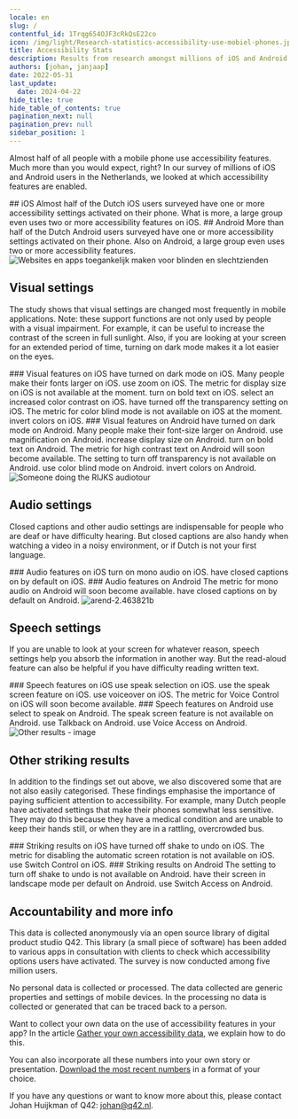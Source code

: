 ```yaml
---
locale: en
slug: /
contentful_id: 1Trqg654OJF3cRkQsE22co
icon: /img/light/Research-statistics-accessibility-use-mobiel-phones.jpg
title: Accessibility Stats
description: Results from research amongst millions of iOS and Android users that looked at which accessibility features are actually turned on.
authors: [johan, janjaap]
date: 2022-05-31
last_update:
  date: 2024-04-22
hide_title: true
hide_table_of_contents: true
pagination_next: null
pagination_prev: null
sidebar_position: 1
---
```


<Hero
  title="Accessibility stats"
/>

Almost half of all people with a mobile phone use accessibility features. Much more than you would expect, right? In our survey of millions of iOS and Android users in the Netherlands, we looked at which accessibility features are enabled.

<TwoColumnBlock>
  <LeftColumn>
    <ColumnRow>
      <TextBlock showBackgroundColor={false}>
        ## iOS
      </TextBlock>
    </ColumnRow>
    <ColumnRow>
      <PercentageBlock
        metrics={[
          { title: 'At least one feature on iOS', number: 45, isPercentage: true }
        ]}>
        Almost half of the Dutch iOS users surveyed have one or more accessibility settings activated on their phone.
      </PercentageBlock>
    </ColumnRow>
    <ColumnRow>
      <PercentageBlock
        metrics={[
          { title: 'At least one feature on iOS', number: 15, isPercentage: true }
        ]}>
        What is more, a large group even uses two or more accessibility features on iOS.
      </PercentageBlock>
    </ColumnRow>
  </LeftColumn>
  <RightColumn>
    <ColumnRow>
      <TextBlock showBackgroundColor={false}>
        ## Android
      </TextBlock>
    </ColumnRow>
    <ColumnRow>
      <PercentageBlock
        metrics={[
          { title: 'At least 1 feature on Android', key: 'android-accessibility_features-1+', isPercentage: true }
        ]}>
        More than half of the Dutch Android users surveyed have one or more accessibility settings activated on their phone.
      </PercentageBlock>
    </ColumnRow>
    <ColumnRow>
      <PercentageBlock
        metrics={[
          { title: 'At least two features on Android', key: 'android-accessibility_features-2+', isPercentage: true }
        ]}>
        Also on Android, a large group even uses two or more accessibility features.
      </PercentageBlock>
    </ColumnRow>
  </RightColumn>
</TwoColumnBlock>

<Image src="/img/light/Websites-en-apps-toegankelijk-maken-voor-blinden-en-slechtzienden.c6c8901.png" alt="Websites en apps toegankelijk maken voor blinden en slechtzienden"/>

## Visual settings

The study shows that visual settings are changed most frequently in mobile applications. Note: these support functions are not only used by people with a visual impairment. For example, it can be useful to increase the contrast of the screen in full sunlight. Also, if you are looking at your screen for an extended period of time, turning on dark mode makes it a lot easier on the eyes.

<TwoColumnBlock>
  <LeftColumn>
    <ColumnRow>
      <TextBlock showBackgroundColor={false}>
        ### Visual features on iOS
      </TextBlock>
    </ColumnRow>
    <ColumnRow>
      <PercentageBlock
        metrics={[
          { title: 'Dark mode', key: 'ios-preference_ui_style-dark', isPercentage: true }
        ]}
        label="More about dark mode"
        url="/en/stats/dark-mode">
        have turned on dark mode on iOS.
      </PercentageBlock>
    </ColumnRow>
    <ColumnRow>
      <PercentageBlock
        metrics={[
          { title: 'Font-size smaller', key: 'ios-custom_content_size-smaller', isPercentage: true },
          { title: 'Font-size normal', key: 'ios-custom_content_size-default', isPercentage: true },
          { title: 'Font-size larger', key: 'ios-custom_content_size-larger', isPercentage: true }
        ]}
        label="More about font size"
        url="/en/stats/font-size">
        Many people make their fonts larger on iOS.
      </PercentageBlock>
    </ColumnRow>
    <ColumnRow>
      <PercentageBlock
        metrics={[
          { title: 'Zoom', key: 'ios-screen_zoomed-true', isPercentage: true }
        ]}
        label="More about zoom"
        url="/en/stats/zoom">
        use zoom on iOS.
      </PercentageBlock>
    </ColumnRow>
    <ColumnRow>
      <TextBlock showBackgroundColor={true}>
        The metric for display size on iOS is not available at the moment.
        <CustomLink
          url="/en/stats/display-size"
          label="More about display size"
          external={false}
        />
      </TextBlock>
    </ColumnRow>
    <ColumnRow>
      <PercentageBlock
        metrics={[
          { title: 'Bold text', key: 'ios-accessibility_is_bold_text_enabled-true', isPercentage: true }
        ]}
        label="More about bold text"
        url="/en/stats/bold-text">
        turn on bold text on iOS.
      </PercentageBlock>
    </ColumnRow>
    <ColumnRow>
      <PercentageBlock
        metrics={[
          { title: 'Color contrast', key: 'ios-accessibility_is_darker_system_colors_enabled-true', isPercentage: true }
        ]}
        label="More about color contrast"
        url="/en/stats/color-contrast">
        select an increased color contrast on iOS.
      </PercentageBlock>
    </ColumnRow>
    <ColumnRow>
      <PercentageBlock
        metrics={[
          { title: 'iOS - transparency metric', key: 'ios-accessibility_is_reduce_transparency_enabled-true', isPercentage: true }
        ]}
        label="More about transparency"
        url="/en/stats/transparency">
        have turned off the transparency setting on iOS.
      </PercentageBlock>
    </ColumnRow>
    <ColumnRow>
      <TextBlock showBackgroundColor={true}>
        The metric for color blind mode is not available on iOS at the moment.
        <CustomLink
          url="/en/stats/color-blind-mode"
          label="More about color blind mode"
          external={false}
        />
      </TextBlock>
    </ColumnRow>
    <ColumnRow>
      <PercentageBlock
        metrics={[
          { title: 'iOS - invert colors metric', key: 'ios-accessibility_is_invert_colors_enabled-true', isPercentage: true }
        ]}
        label="More about invert colors"
        url="/en/stats/invert-colors">
        invert colors on iOS.
      </PercentageBlock>
    </ColumnRow>
  </LeftColumn>
  <RightColumn>
    <ColumnRow>
      <TextBlock showBackgroundColor={false}>
        ### Visual features on Android
      </TextBlock>
    </ColumnRow>
    <ColumnRow>
      <PercentageBlock
        metrics={[
          { title: 'Dark mode', key: 'android-preference_is_nightmode_enabled-true', isPercentage: true }
        ]}
        label="More about dark mode"
        url="/en/stats/dark-mode">
        have turned on dark mode on Android.
      </PercentageBlock>
    </ColumnRow>
    <ColumnRow>
      <PercentageBlock
        metrics={[
          { title: 'Font-size normal', key: 'android-default_screen_font_scale-true', isPercentage: true },
          { title: 'Font-size larger', key: 'android-screen_font_scale_default_comparison-bigger', isPercentage: true },
          { title: 'Font-size smaller', key: 'android-screen_font_scale_default_comparison-smaller', isPercentage: true }
        ]}
        label="More about font size"
        url="/en/stats/font-size">
        Many people make their font-size larger on Android.
      </PercentageBlock>
    </ColumnRow>
    <ColumnRow>
      <PercentageBlock
        metrics={[
          { title: 'Magnification', key: 'android-accessibility_is_magnification_enabled-true', isPercentage: true }
        ]}
        label="More about zoom"
        url="/en/stats/zoom">
        use magnification on Android.
      </PercentageBlock>
    </ColumnRow>
    <ColumnRow>
      <PercentageBlock
        metrics={[
          { title: 'Bigger display size', key: 'android-screen_display_scale_default_comparison-bigger', isPercentage: true }
        ]}
        label="More about display size"
        url="/en/stats/display-size">
        increase display size on Android.
      </PercentageBlock>
    </ColumnRow>
    <ColumnRow>
      <PercentageBlock
        metrics={[
          { title: 'Bold text', key: 'android-preference_font_weight_adjustment-300', isPercentage: true }
        ]}
        label="More about bold text"
        url="/en/stats/bold-text">
        turn on bold text on Android.
      </PercentageBlock>
    </ColumnRow>
    <ColumnRow>
      <TextBlock showBackgroundColor={true}>
        The metric for high contrast text on Android will soon become available.
        <CustomLink
          url="/en/stats/color-contrast"
          label="More about color contrast"
          external={false}
        />
      </TextBlock>
    </ColumnRow>
    <ColumnRow>
      <TextBlock showBackgroundColor={true}>
        The setting to turn off transparency is not available on Android.
        <CustomLink
          url="/en/stats/transparency"
          label="More about transparency"
          external={false}
        />
      </TextBlock>
    </ColumnRow>
    <ColumnRow>
      <PercentageBlock
        metrics={[
          { title: 'Color blind mode', key: 'android-accessibility_is_color_blind_mode_enabled-true', isPercentage: true }
        ]}
        label="More about color blind mode"
        url="/en/stats/color-blind-mode">
        use color blind mode on Android.
      </PercentageBlock>
    </ColumnRow>
    <ColumnRow>
      <PercentageBlock
        metrics={[
          { title: 'Android - invert colors metric', key: 'android-accessibility_is_color_inversion_enabled-true', isPercentage: true }
        ]}
        label="More about invert colors"
        url="/en/stats/invert-colors">
        invert colors on Android.
      </PercentageBlock>
    </ColumnRow>
  </RightColumn>
</TwoColumnBlock>

<Image src="/img/light/rijks-tour2.6d50992.jpg" alt="Someone doing the RIJKS audiotour"/>

## Audio settings

Closed captions and other audio settings are indispensable for people who are deaf or have difficulty hearing. But closed captions are also handy when watching a video in a noisy environment, or if Dutch is not your first language.

<TwoColumnBlock>
  <LeftColumn>
    <ColumnRow>
      <TextBlock showBackgroundColor={false}>
        ### Audio features on iOS
      </TextBlock>
    </ColumnRow>
    <ColumnRow>
      <PercentageBlock
        metrics={[
          { title: 'iOS - mono audio metric', key: 'ios-accessibility_is_mono_audio_enabled-true', isPercentage: true }
        ]}
        label="More about mono audio"
        url="/en/stats/mono-audio">
        turn on mono audio on iOS.
      </PercentageBlock>
    </ColumnRow>
    <ColumnRow>
      <PercentageBlock
        metrics={[
          { title: 'iOS - closed captions metric', key: 'ios-accessibility_is_closed_captioning_enabled-true', isPercentage: true }
        ]}
        label="More about closed captions"
        url="/en/stats/closed-captions">
        have closed captions on by default on iOS.
      </PercentageBlock>
    </ColumnRow>
  </LeftColumn>
  <RightColumn>
    <ColumnRow>
      <TextBlock showBackgroundColor={false}>
        ### Audio features on Android
      </TextBlock>
    </ColumnRow>
    <ColumnRow>
      <TextBlock showBackgroundColor={true}>
        The metric for mono audio on Android will soon become available.
        <CustomLink
          url="/en/stats/mono-audio"
          label="More about mono audio"
          external={false}
        />
      </TextBlock>
    </ColumnRow>
    <ColumnRow>
      <PercentageBlock
        metrics={[
          { title: 'Live captions', key: 'android-accessibility_is_closed_captioning_enabled-true', isPercentage: true }
        ]}
        label="More about closed captions"
        url="/en/stats/closed-captions">
        have closed captions on by default on Android.
      </PercentageBlock>
    </ColumnRow>
  </RightColumn>
</TwoColumnBlock>

<Image src="/img/light/arend-2.463821b.jpg" alt="arend-2.463821b"/>

## Speech settings

If you are unable to look at your screen for whatever reason, speech settings help you absorb the information in another way. But the read-aloud feature can also be helpful if you have difficulty reading written text.

<TwoColumnBlock>
  <LeftColumn>
    <ColumnRow>
      <TextBlock showBackgroundColor={false}>
        ### Speech features on iOS
      </TextBlock>
    </ColumnRow>
    <ColumnRow>
      <PercentageBlock
        metrics={[
          { title: 'iOS - speak selection metric', key: 'ios-accessibility_is_speak_selection_enabled-true', isPercentage: true }
        ]}
        label="More about speak selection"
        url="/en/stats/speak-selection">
        use speak selection on iOS.
      </PercentageBlock>
    </ColumnRow>
    <ColumnRow>
      <PercentageBlock
        metrics={[
          { title: 'iOS - speak screen metric', key: 'ios-accessibility_is_speak_screen_enabled-true', isPercentage: true }
        ]}
        label="More about speak screen"
        url="/en/stats/speak-screen">
        use the speak screen feature on iOS.
      </PercentageBlock>
    </ColumnRow>
    <ColumnRow>
      <PercentageBlock
        metrics={[
          { title: 'iOS - voiceover metric', key: 'ios-accessibility_is_voice_over_running-true', isPercentage: true }
        ]}
        label="More about the screen reader"
        url="/en/stats/screen-reader">
        use voiceover on iOS.
      </PercentageBlock>
    </ColumnRow>
    <ColumnRow>
      <TextBlock showBackgroundColor={true}>
        The metric for Voice Control on iOS will soon become available.
        <CustomLink
          url="/en/stats/voice-control"
          label="More about voice control"
          external={false}
        />
      </TextBlock>
    </ColumnRow>
  </LeftColumn>
  <RightColumn>
    <ColumnRow>
      <TextBlock showBackgroundColor={false}>
        ### Speech features on Android
      </TextBlock>
    </ColumnRow>
    <ColumnRow>
      <PercentageBlock
        metrics={[
          { title: 'Android - select to speak', key: 'android-accessibility_is_select_to_speak_enabled-true', isPercentage: true }
        ]}
        label="More about speak selection"
        url="/en/stats/speak-selection">
        use select to speak on Android.
      </PercentageBlock>
    </ColumnRow>
    <ColumnRow>
      <TextBlock showBackgroundColor={true}>
        The speak screen feature is not available on Android.
        <CustomLink
          url="/en/stats/speak-screen"
          label="More about speak screen"
          external={false}
        />
      </TextBlock>
    </ColumnRow>
    <ColumnRow>
      <PercentageBlock
        metrics={[
          { title: 'Android - talkback metric', key: 'android-accessibility_is_talk_back_enabled-true', isPercentage: true }
        ]}
        label="More about the screen reader"
        url="/en/stats/screen-reader">
        use Talkback on Android.
      </PercentageBlock>
    </ColumnRow>
    <ColumnRow>
      <PercentageBlock
        metrics={[
          { title: 'Android - voice access metric', key: 'android-accessibility_is_voice_access_enabled-true', isPercentage: true }
        ]}
        label="More about voice control"
        url="/en/stats/voice-control">
        use Voice Access on Android.
      </PercentageBlock>
    </ColumnRow>
  </RightColumn>
</TwoColumnBlock>

<Image src="/img/light/old-person-phone.aba87b4.jpg" alt="Other results - image"/>

## Other striking results

In addition to the findings set out above, we also discovered some that are not also easily categorised. These findings emphasise the importance of paying sufficient attention to accessibility. For example, many Dutch people have activated settings that make their phones somewhat less sensitive. They may do this because they have a medical condition and are unable to keep their hands still, or when they are in a rattling, overcrowded bus.

<TwoColumnBlock>
  <LeftColumn>
    <ColumnRow>
      <TextBlock showBackgroundColor={false}>
        ### Striking results on iOS
      </TextBlock>
    </ColumnRow>
    <ColumnRow>
      <PercentageBlock
        metrics={[
          { title: 'Shake to undo off', key: 'ios-accessibility_is_shake_to_undo_enabled-false', isPercentage: true }
        ]}
        label="More about shake to undo"
        url="/en/stats/shake-to-undo">
        have turned off shake to undo on iOS.
      </PercentageBlock>
    </ColumnRow>
    <ColumnRow>
      <TextBlock showBackgroundColor={true}>
        The metric for disabling the automatic screen rotation is not available on iOS.
        <CustomLink
          url="/en/stats/screen-orientation-landscape"
          label="More about screen orientation landscape"
          external={false}
        />
      </TextBlock>
    </ColumnRow>
    <ColumnRow>
      <PercentageBlock
        metrics={[
          { title: 'Switch Control', key: 'ios-accessibility_is_switch_control_running-true', isPercentage: true }
        ]}
        label="More about switch control"
        url="/en/stats/switch-control">
        use Switch Control on iOS.
      </PercentageBlock>
    </ColumnRow>
  </LeftColumn>
  <RightColumn>
    <ColumnRow>
      <TextBlock showBackgroundColor={false}>
        ### Striking results on Android
      </TextBlock>
    </ColumnRow>
    <ColumnRow>
      <TextBlock showBackgroundColor={true}>
        The setting to turn off shake to undo is not available on Android.
        <CustomLink
          url="/en/stats/shake-to-undo"
          label="More about shake to undo"
          external={false}
        />
      </TextBlock>
    </ColumnRow>
    <ColumnRow>
      <PercentageBlock
        metrics={[
          { title: 'Screen orientation landscape', key: 'android-screen_orientation-landscape', isPercentage: true }
        ]}
        label="More about screen orientation landscape"
        url="/en/stats/screen-orientation-landscape">
        have their screen in landscape mode per default on Android.
      </PercentageBlock>
    </ColumnRow>
    <ColumnRow>
      <PercentageBlock
        metrics={[
          { title: 'Switch Access', key: 'android-accessibility_is_switch_access_enabled-true', isPercentage: true }
        ]}
        label="More about switch control"
        url="/en/stats/switch-control">
        use Switch Access on Android.
      </PercentageBlock>
    </ColumnRow>
  </RightColumn>
</TwoColumnBlock>

## Accountability and more info

This data is collected anonymously via an open source library of digital product studio Q42. This library (a small piece of software) has been added to various apps in consultation with clients to check which accessibility options users have activated. The survey is now conducted among five million users.

No personal data is collected or processed. The data collected are generic properties and settings of mobile devices. In the processing no data is collected or generated that can be traced back to a person.

Want to collect your own data on the use of accessibility features in your app? In the article [Gather your own accessibility data](/en/articles/gather-your-own-accessibility-data), we explain how to do this.

You can also incorporate all these numbers into your own story or presentation. [Download the most recent numbers](/en/stats/download-stats) in a format of your choice.

If you have any questions or want to know more about this, please contact Johan Huijkman of Q42: [johan@q42.nl](mailto:johan@q42.nl).
